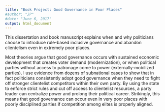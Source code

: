 ```yaml
---
title: "Book Project: Good Governance in Poor Places"
#author: "JP"
#date: "June 6, 2017"
output: html_document
---
```


This dissertation and book manuscript explains when and why politicians choose to introduce rule-based inclusive governance and abandon clientelism even in extremely poor places. 

Most theories argue that good governance occurs with sustained economic development that creates voter demand (modernization), or when political parties without access to patronage come to power (externally-mobilized parties). I use evidence from dozens of subnational cases to show that in fact politicians consistently adopt good governance when they need to fight off stronger clientelist competitors within their own party. By using the state to enforce strict rules and cut off access to clientelist resources, a party leader can centralize power and prolong their political career. Strikingly, this means that good governance can occur even in very poor places with poorly disciplined parties if competition among elites is properly aligned.

<!---Read the full dissertation [here](diss.pdf).--->